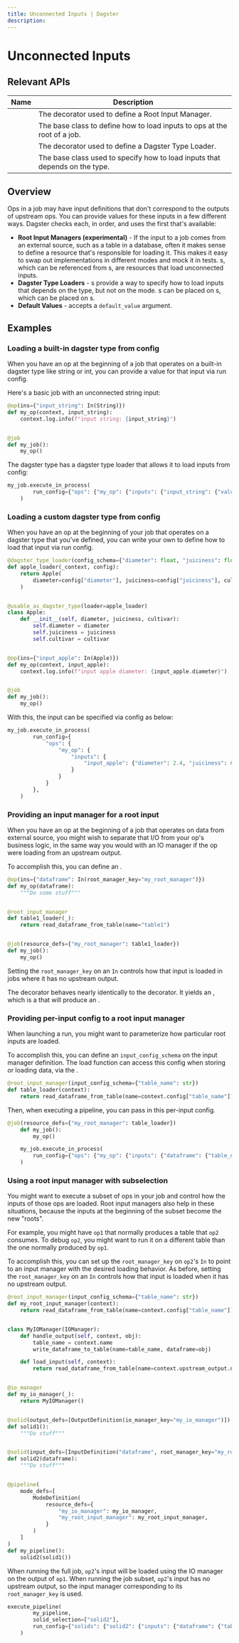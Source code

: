 ```yaml
---
title: Unconnected Inputs | Dagster
description:
---
```


# Unconnected Inputs

## Relevant APIs

| Name                                                                 | Description                                                                 |
| -------------------------------------------------------------------- | --------------------------------------------------------------------------- |
| <PyObject module="dagster" object="root_input_manager" decorator />  | The decorator used to define a Root Input Manager.                          |
| <PyObject module="dagster" object="RootInputManager" />              | The base class to define how to load inputs to ops at the root of a job.    |
| <PyObject module="dagster" object="dagster_type_loader" decorator /> | The decorator used to define a Dagster Type Loader.                         |
| <PyObject module="dagster" object="DagsterTypeLoader" />             | The base class used to specify how to load inputs that depends on the type. |

## Overview

Ops in a job may have input definitions that don't correspond to the outputs of upstream ops. You can provide values for these inputs in a few different ways. Dagster checks each, in order, and uses the first that's available:

- **Root Input Managers (experimental)** - If the input to a job comes from an external source, such as a table in a database, often it makes sense to define a resource that's responsible for loading it. This makes it easy to swap out implementations in different modes and mock it in tests. <PyObject module="dagster" object="RootInputManager" />s, which can be referenced from <PyObject module="dagster" object="In" />s, are resources that load unconnected inputs.
- **Dagster Type Loaders** - <PyObject module="dagster" object="DagsterTypeLoader" />s provide a way to specify how to load inputs that depends on the type, but not on the mode. <PyObject module="dagster" object="DagsterTypeLoader" />s can be placed on <PyObject module="dagster" object="DagsterType" />s, which can be placed on <PyObject module="dagster" object="In" />s.
- **Default Values** - <PyObject module="dagster" object="In" /> accepts a `default_value` argument.

## Examples

### Loading a built-in dagster type from config

When you have an op at the beginning of a job that operates on a built-in dagster type like string or int, you can provide a value for that input via run config.

Here's a basic job with an unconnected string input:

```python file=/concepts/io_management/load_from_config.py startafter=def_start_marker endbefore=def_end_marker
@op(ins={"input_string": In(String)})
def my_op(context, input_string):
    context.log.info(f"input string: {input_string}")


@job
def my_job():
    my_op()
```

The <PyObject module="dagster" object="String" /> dagster type has a dagster type loader that allows it to load inputs from config:

```python file=/concepts/io_management/load_from_config.py startafter=execute_start_marker endbefore=execute_end_marker
my_job.execute_in_process(
        run_config={"ops": {"my_op": {"inputs": {"input_string": {"value": "marmot"}}}}}
    )
```

### Loading a custom dagster type from config

When you have an op at the beginning of your job that operates on a dagster type that you've defined, you can write your own <PyObject module="dagster" object="DagsterTypeLoader" /> to define how to load that input via run config.

```python file=/concepts/io_management/load_custom_type_from_config.py startafter=def_start_marker endbefore=def_end_marker
@dagster_type_loader(config_schema={"diameter": float, "juiciness": float, "cultivar": str})
def apple_loader(_context, config):
    return Apple(
        diameter=config["diameter"], juiciness=config["juiciness"], cultivar=config["cultivar"]
    )


@usable_as_dagster_type(loader=apple_loader)
class Apple:
    def __init__(self, diameter, juiciness, cultivar):
        self.diameter = diameter
        self.juiciness = juiciness
        self.cultivar = cultivar


@op(ins={"input_apple": In(Apple)})
def my_op(context, input_apple):
    context.log.info(f"input apple diameter: {input_apple.diameter}")


@job
def my_job():
    my_op()
```

With this, the input can be specified via config as below:

```python file=/concepts/io_management/load_custom_type_from_config.py startafter=execute_start_marker endbefore=execute_end_marker
my_job.execute_in_process(
        run_config={
            "ops": {
                "my_op": {
                    "inputs": {
                        "input_apple": {"diameter": 2.4, "juiciness": 6.0, "cultivar": "honeycrisp"}
                    }
                }
            }
        },
    )
```

### Providing an input manager for a root input <Experimental />

When you have an op at the beginning of a job that operates on data from external source, you might wish to separate that I/O from your op's business logic, in the same way you would with an IO manager if the op were loading from an upstream output.

To accomplish this, you can define an <PyObject module="dagster" object="RootInputManager" />.

```python file=/concepts/io_management/root_input_manager.py startafter=start_marker endbefore=end_marker
@op(ins={"dataframe": In(root_manager_key="my_root_manager")})
def my_op(dataframe):
    """Do some stuff"""


@root_input_manager
def table1_loader(_):
    return read_dataframe_from_table(name="table1")


@job(resource_defs={"my_root_manager": table1_loader})
def my_job():
    my_op()
```

Setting the `root_manager_key` on an `In` controls how that input is loaded in jobs where it has no upstream output.

The <PyObject module="dagster" object="root_input_manager" /> decorator behaves nearly identically to the <PyObject module="dagster" object="resource" /> decorator. It yields an <PyObject module="dagster" object="RootInputManagerDefinition" />, which is a <PyObject module="dagster" object="ResourceDefinition" /> that will produce an <PyObject module="dagster" object="RootInputManager" />.

### Providing per-input config to a root input manager <Experimental />

When launching a run, you might want to parameterize how particular root inputs are loaded.

To accomplish this, you can define an `input_config_schema` on the input manager definition. The load function can access this config when storing or loading data, via the <PyObject module="dagster" object="InputContext" />.

```python file=/concepts/io_management/config_input_manager.py startafter=def_start_marker endbefore=def_end_marker
@root_input_manager(input_config_schema={"table_name": str})
def table_loader(context):
    return read_dataframe_from_table(name=context.config["table_name"])
```

Then, when executing a pipeline, you can pass in this per-input config.

```python file=/concepts/io_management/config_input_manager.py startafter=execute_start_marker endbefore=execute_end_marker
@job(resource_defs={"my_root_manager": table_loader})
    def my_job():
        my_op()

    my_job.execute_in_process(
        run_config={"ops": {"my_op": {"inputs": {"dataframe": {"table_name": "table1"}}}}},
    )
```

### Using a root input manager with subselection <Experimental />

You might want to execute a subset of ops in your job and control how the inputs of those ops are loaded. Root input managers also help in these situations, because the inputs at the beginning of the subset become the new "roots".

For example, you might have `op1` that normally produces a table that `op2` consumes. To debug `op2`, you might want to run it on a different table than the one normally produced by `op1`.

To accomplish this, you can set up the `root_manager_key` on `op2`'s `In` to point to an input manager with the desired loading behavior. As before, setting the `root_manager_key` on an `In` controls how that input is loaded when it has no upstream output.

```python file=/concepts/io_management/subselection.py startafter=start_marker endbefore=end_marker
@root_input_manager(input_config_schema={"table_name": str})
def my_root_input_manager(context):
    return read_dataframe_from_table(name=context.config["table_name"])


class MyIOManager(IOManager):
    def handle_output(self, context, obj):
        table_name = context.name
        write_dataframe_to_table(name=table_name, dataframe=obj)

    def load_input(self, context):
        return read_dataframe_from_table(name=context.upstream_output.name)


@io_manager
def my_io_manager(_):
    return MyIOManager()


@solid(output_defs=[OutputDefinition(io_manager_key="my_io_manager")])
def solid1():
    """Do stuff"""


@solid(input_defs=[InputDefinition("dataframe", root_manager_key="my_root_input_manager")])
def solid2(dataframe):
    """Do stuff"""


@pipeline(
    mode_defs=[
        ModeDefinition(
            resource_defs={
                "my_io_manager": my_io_manager,
                "my_root_input_manager": my_root_input_manager,
            }
        )
    ]
)
def my_pipeline():
    solid2(solid1())
```

When running the full job, `op2`'s input will be loaded using the IO manager on the output of `op1`. When running the job subset, `op2`'s input has no upstream output, so the input manager corresponding to its `root_manager_key` is used.

```python file=/concepts/io_management/subselection.py startafter=start_execute_subselection endbefore=end_execute_subselection
execute_pipeline(
        my_pipeline,
        solid_selection=["solid2"],
        run_config={"solids": {"solid2": {"inputs": {"dataframe": {"table_name": "tableX"}}}}},
    )
```
